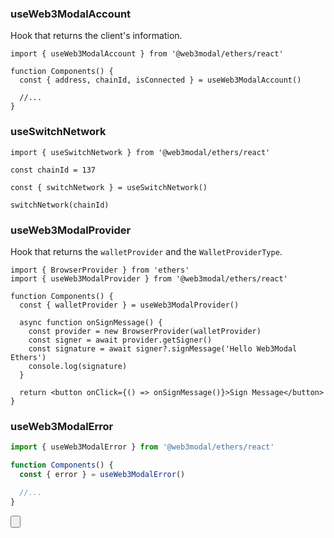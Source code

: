
### useWeb3ModalAccount

Hook that returns the client's information.

```tsx
import { useWeb3ModalAccount } from '@web3modal/ethers/react'

function Components() {
  const { address, chainId, isConnected } = useWeb3ModalAccount()

  //...
}
```

### useSwitchNetwork

```tsx
import { useSwitchNetwork } from '@web3modal/ethers/react'

const chainId = 137

const { switchNetwork } = useSwitchNetwork()

switchNetwork(chainId)
```

### useWeb3ModalProvider

Hook that returns the `walletProvider` and the `WalletProviderType`.

```tsx
import { BrowserProvider } from 'ethers'
import { useWeb3ModalProvider } from '@web3modal/ethers/react'

function Components() {
  const { walletProvider } = useWeb3ModalProvider()

  async function onSignMessage() {
    const provider = new BrowserProvider(walletProvider)
    const signer = await provider.getSigner()
    const signature = await signer?.signMessage('Hello Web3Modal Ethers')
    console.log(signature)
  }

  return <button onClick={() => onSignMessage()}>Sign Message</button>
}
```

### useWeb3ModalError

```ts
import { useWeb3ModalError } from '@web3modal/ethers/react'

function Components() {
  const { error } = useWeb3ModalError()

  //...
}
```

<Button
  name="Learn More About Ethers"
  url="https://docs.ethers.org/v6/getting-started/#starting-blockchain"
/>
